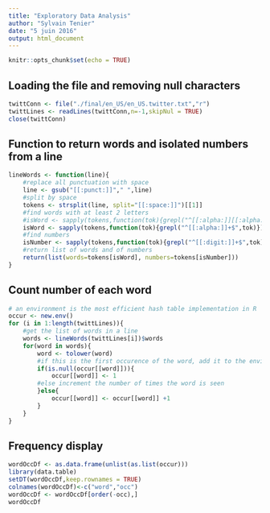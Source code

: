 ```yaml
---
title: "Exploratory Data Analysis"
author: "Sylvain Tenier"
date: "5 juin 2016"
output: html_document
---
```


```r
knitr::opts_chunk$set(echo = TRUE)
```

## Loading the file and removing null characters

```r
twittConn <- file("./final/en_US/en_US.twitter.txt","r")
twittLines <- readLines(twittConn,n=-1,skipNul = TRUE)
close(twittConn)
```

## Function to return words and isolated numbers from a line

```r
lineWords <- function(line){
    #replace all punctuation with space
    line <- gsub("[[:punct:]]"," ",line)
    #split by space
    tokens <- strsplit(line, split="[[:space:]]")[[1]]
    #find words with at least 2 letters
    #isWord <- sapply(tokens,function(tok){grepl("^[[:alpha:]][[:alpha:]]+$",tok)})
    isWord <- sapply(tokens,function(tok){grepl("^[[:alpha:]]+$",tok)})
    #find numbers
    isNumber <- sapply(tokens,function(tok){grepl("^[[:digit:]]+$",tok)})
    #return list of words and of numbers
    return(list(words=tokens[isWord], numbers=tokens[isNumber]))
}
```

## Count number of each word
```r
# an environment is the most efficient hash table implementation in R
occur <- new.env()
for (i in 1:length(twittLines)){
    #get the list of words in a line
    words <- lineWords(twittLines[i])$words
    for(word in words){
        word <- tolower(word)
        #if this is the first occurence of the word, add it to the environment
        if(is.null(occur[[word]])){
            occur[[word]] <- 1
        #else increment the number of times the word is seen
        }else{
            occur[[word]] <- occur[[word]] +1
        }
    }
}
```

## Frequency display

```r
wordOccDf <- as.data.frame(unlist(as.list(occur)))
library(data.table)
setDT(wordOccDf,keep.rownames = TRUE)
colnames(wordOccDf)<-c("word","occ")
wordOccDf <- wordOccDf[order(-occ),]
wordOccDf
```